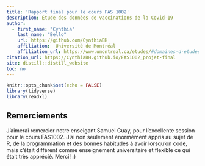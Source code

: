 ```yaml
---
title: 'Rapport final pour le cours FAS 1002'
description: Étude des données de vaccinations de la Covid-19
author:
  - first_name: "Cynthia"
    last_name: "Bello"
    url: https://github.com/CynthiaBH
    affiliation:  Université de Montréal
    affiliation_url: https://www.umontreal.ca/etudes/#domaines-d-etudes
citation_url: https://CynthiaBH.github.io/FAS1002_projet-final
site: distill::distill_website
toc: no
---
```


```r
knitr::opts_chunk$set(echo = FALSE)
library(tidyverse)
library(readxl)
```



<aside>
</aside>



## Remerciements {.appendix}
J'aimerai remercier notre enseigant Samuel Guay, pour l'excellente session pour le cours FAS1002. J'ai non seulement énormément appris au sujet de R, de la programmation et des bonnes habitudes à avoir lorsqu'on code, mais c'était différent comme enseignement universitaire et flexible ce qui était très apprécié. Merci! :)

